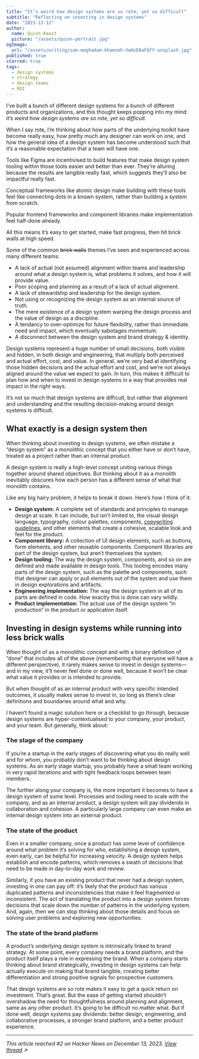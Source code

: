 ```yaml
---
title: "It’s weird how design systems are so rote, yet so difficult"
subtitle: "Reflecting on investing in design systems"
date: "2023-12-12"
author:
  name: Quinn Keast
  picture: "/assets/quinn-portrait.jpg"
ogImage:
  url: "/assets/writing/sam-moghadam-khamseh-VwHzE0aFQfY-unsplash.jpg"
published: true
starred: true
tags:
  - design systems
  - strategy
  - design teams
  - ROI
---
```


I’ve built a bunch of different design systems for a bunch of different products and organizations, and this thought keeps popping into my mind: _it’s weird how design systems are so rote, yet so difficult_.

When I say rote, I’m thinking about how parts of the underlying toolkit have become really easy, how pretty much any designer can work on one, and how the general idea of a design system has become understood such that it’s a reasonable expectation that a team will have one.

Tools like Figma are incentivised to build features that make design system tooling within those tools easier and better than ever. They’re alluring because the results are tangible really fast, which suggests they’ll also be impactful really fast.

Conceptual frameworks like atomic design make building with these tools feel like connecting dots in a known system, rather than building a system from scratch.

Popular frontend frameworks and component libraries make implementation feel half-done already.

All this means it’s easy to get started, make fast progress, then hit brick walls at high speed.

Some of the common <s className="line-through">brick walls</s> themes I’ve seen and experienced across many different teams:

- A lack of actual (not assumed) alignment within teams and leadership around what a design system is, what problems it solves, and how it will provide value.
- Poor scoping and planning as a result of a lack of actual alignment.
- A lack of stewardship and leadership for the design system.
- Not using or recognizing the design system as an internal source of truth.
- The mere existence of a design system warping the design process and the value of design as a discipline.
- A tendancy to over-optimize for future flexibility, rather than immediate need and impact, which eventually sabotages momentum.
- A disconnect between the design system and brand strategy & identity.

Design systems represent a huge number of small decisions, both visible and hidden, in both design and engineering, that multiply both perceived and actual effort, cost, and value. In general, we’re very bad at identifying those hidden decisions and the actual effort and cost, and we’re not always aligned around the value we expect to gain. In turn, this makes it difficult to plan how and when to invest in design systems in a way that provides real impact in the right ways.

It’s not so much that design systems are difficult, but rather that alignment and understanding and the resulting decision-making around design systems is difficult.

## What exactly is a design system then

When thinking about investing in design systems, we often mistake a “design system” as a monolithic concept that you either have or don’t have, treated as a project rather than an internal product.

A design system is really a high-level concept uniting various things together around shared objectives. But thinking about it as a monolith inevitably obscures how each person has a different sense of what that monolith contains.

Like any big hairy problem, it helps to break it down. Here’s how I think of it:

- **Design system:** A complete set of standards and principles to manage design at scale. It can include, but isn’t limited to, the visual design language, typography, colour palettes, components, <a href="https://uxlanguage.com" target="_blank">copywriting guidelines</a>, and other elements that create a cohesive, scalable look and feel for the product.
- **Component library:** A collection of UI design elements, such as buttons, form elements, and other reusable components. Component libraries are part of the design system, but aren’t themselves the system.
- **Design tooling:** The way the design system, components, and so on are defined and made available in design tools. This tooling encodes many parts of the design system, such as the palette and components, such that designer can apply or pull elements out of the system and use them in design explorations and artifacts.
- **Engineering implementation:** The way the design system in all of its parts are defined in code. How exactly this is done can vary wildly.
- **Product implementation:** The actual use of the design system “in production” in the product or application itself.

## Investing in design systems while running into less brick walls

When thought of as a monolithic concept and with a binary definition of “done” that includes all of the above (remembering that everyone will have a different perspective), it rarely makes sense to invest in design systems—and in my view, it’ll never feel done or done well, because it won’t be clear what value it provides or is intended to provide.

But when thought of as an internal product with very specific intended outcomes, it usually makes sense to invest in, so long as there’s clear definitions and boundaries around what and why.

I haven’t found a magic solution here or a checklist to go through, because design systems are hyper-contextualised to your company, your product, and your team. But generally, think about:

### The stage of the company

If you’re a startup in the early stages of discovering what you do really well and for whom, you probably don’t want to be thinking about design systems. As an early stage startup, you probably have a small team working in very rapid iterations and with tight feedback loops between team members.

The further along your company is, the more important it becomes to have a design system of some level. Processes and tooling need to scale with the company, and as an internal product, a design system will pay dividends in collaboration and cohesion. A particularly large company can even make an internal design system into an external product.

### The state of the product

Even in a smaller company, once a product has some level of confidence around what problem it’s solving for who, establishing a design system, even early, can be helpful for increasing velocity. A design system helps establish and encode patterns, which removes a swath of decisions that need to be made in day-to-day work and review.

Similarly, if you have an existing product that never had a design system, investing in one can pay off: it’s likely that the product has various duplicated patterns and inconsistencies that make it feel fragmented or inconsistent. The act of translating the product into a design system forces decisions that scale down the number of patterns in the underlying system. And, again, then we can stop thinking about those details and focus on solving user problems and exploring new opportunities.

### The state of the brand platform

A product’s underlying design system is intrinsically linked to brand strategy. At some point, every company needs a brand platform, and the product itself plays a role in expressing the brand. When a company starts thinking about brand strategically, investing in design systems can help actually execute on making that brand tangible, creating better differentiation and strong positive signals for prospective customers.

That design systems are so rote makes it easy to get a quick return on investment. That’s great. But the ease of getting started shouldn’t overshadow the need for thoughtfulness around planning and alignment, same as any other product. It’s going to be difficult no matter what. But if done well, design systems pay dividends: better design, engineering, and collaborative processes, a stronger brand platform, and a better product experience.

---
_This article reached #2 on Hacker News on December 13, 2023. <a href="https://news.ycombinator.com/item?id=38627674" target="_blank">View thread</a> ↗_
